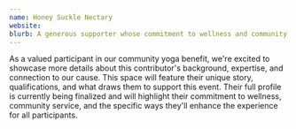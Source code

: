 ```yaml
---
name: Honey Suckle Nectary
website: 
blurb: A generous supporter whose commitment to wellness and community service makes our benefit event possible. Their partnership exemplifies values of compassion and connection.
---
```


As a valued participant in our community yoga benefit, we're excited to showcase more details about this contributor's background, expertise, and connection to our cause. This space will feature their unique story, qualifications, and what draws them to support this event. Their full profile is currently being finalized and will highlight their commitment to wellness, community service, and the specific ways they'll enhance the experience for all participants.
